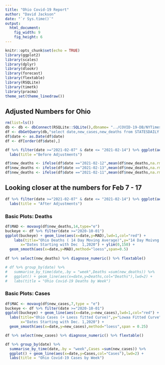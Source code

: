 ```yaml
---
title: "Ohio Covid-19 Report"
author: "David Jackson"
date: "`r Sys.time()`"
output: 
  html_document: 
    fig_width: 9
    fig_height: 6
---
```


```r
knitr::opts_chunk$set(echo = TRUE)
library(ggplot2)
library(scales)
library(dplyr)
library(dlookr)
library(forecast)
library(flextable)
library(RSQLite)
library(timetk)
library(pracma)
theme_set(theme_linedraw())
```

## Adjusted Numbers for Ohio

```r
rm(list=ls())
db <- db <- dbConnect(RSQLite::SQLite(),dbname= "../COVID-19-DB/NYTimes.sqlite3")
df <- dbGetQuery(db,"select date,new_cases,new_deaths from STATESDAILY where state = 'Ohio'")
df$date <- as.Date(df$date)
df <- df[order(df$date),] 
```
```r
df %>% filter(date >="2021-02-07" & date <= "2021-02-14") %>% ggplot(aes(x=date,y=new_deaths)) + geom_col() +
  labs(title ="Before Adjustments")
```
```r
df$new_deaths <- ifelse(df$date =="2021-02-12",mean(df$new_deaths,na.rm = TRUE),df$new_deaths)
df$new_deaths <- ifelse(df$date =="2021-02-13",mean(df$new_deaths,na.rm = TRUE),df$new_deaths)
df$new_deaths <- ifelse(df$date =="2021-02-11",mean(df$new_deaths,na.rm = TRUE),df$new_deaths)
```

## Looking closer at the numbers for Feb 7 - 17

```r
df %>% filter(date >="2021-02-07" & date <= "2021-02-14") %>% ggplot(aes(x=date,y=new_deaths)) + geom_col() +
  labs(title = "After Adjustments")
```

### Basic Plots: Deaths

```r

df$MAD <- movavg(df$new_deaths,14,type="e")
buckeye <- df %>% filter(date >="2020-10-01") 
ggplot(buckeye) + geom_line(aes(x=date,y=MAD),lwd=1,col="red") + 
    labs(title="Ohio Deaths ( 14 Day Moving Average)",y="14 Day Moivng Average",
       x="Dates Starting with Dec  1,2020") + ylim(0,150) +
  geom_smooth(aes(x=date,y=MAD),method="loess",span=0.5)
  
df %>% select(new_deaths) %>% diagnose_numeric() %>% flextable()
```
```r
# df %>% group_by(date) %>%
#   summarise_by_time(date,.by = "week",Deaths =sum(new_deaths)) %>%
#   ggplot() + geom_line(aes(x=date,y=Deaths,col="Deaths"),lwd=2) +
#   labs(title = "Ohio Covid-19 Deaths by Week")
```

### Basic Plots: Cases 


```r
df$MAC <- movavg(df$new_cases,7,type = "e")
buckeye <- df %>% filter(date >="2020-10-01") 
ggplot(buckeye) + geom_line(aes(x=date,y=new_cases),lwd=1,col="red") +
  labs(title="Ohio Cases (+ Loess fitted Curve)",y="Lowaa Fitted Curve",
       x="Dates Starting with Dec. 1,2020") +
  geom_smooth(aes(x=date,y=new_cases),method="loess",span = 0.25)

df %>% select(new_cases) %>% diagnose_numeric() %>% flextable()
```

```r
df %>% group_by(date) %>%
  summarise_by_time(date,.by = "week",Cases =sum(new_cases)) %>%
  ggplot() + geom_line(aes(x=date,y=Cases,col="Cases"),lwd=2) +
  labs(title = "Ohio Covid-19 Cases by Week")
```
